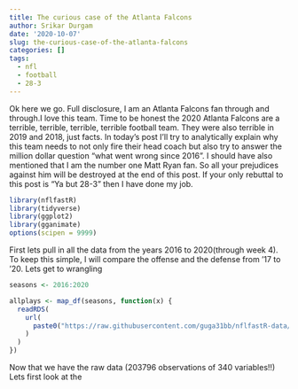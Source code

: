 ```yaml
---
title: The curious case of the Atlanta Falcons
author: Srikar Durgam
date: '2020-10-07'
slug: the-curious-case-of-the-atlanta-falcons
categories: []
tags:
  - nfl
  - football
  - 28-3
---
```


Ok here we go. Full disclosure, I am an Atlanta Falcons fan through and through.I love this team. Time to be honest the 2020 Atlanta Falcons are a terrible, terrible, terrible, terrible football team. They were also terrible in 2019 and 2018, just facts. In today's post I'll try to analytically explain why this team needs to not only fire their head coach but also try to answer the million dollar question "what went wrong since 2016". I should have also mentioned that I am the number one Matt Ryan fan. So all your prejudices against him will be destroyed at the end of this post. If your only rebuttal to this post is  "Ya but 28-3" then I have done my job. 


```r
library(nflfastR)
library(tidyverse)
library(ggplot2)
library(gganimate)
options(scipen = 9999)
```

First lets pull in all the data from the years 2016 to 2020(through week 4). To keep this simple, I will compare the offense and the defense from '17 to '20. Lets get to wrangling

```r
seasons <- 2016:2020

allplays <- map_df(seasons, function(x) {
  readRDS(
    url(
      paste0("https://raw.githubusercontent.com/guga31bb/nflfastR-data/master/data/play_by_play_",x,".rds")
    )
  ) 
}) 
```

Now that we have the raw data (203796 observations of 340 variables!!) Lets first look at the 